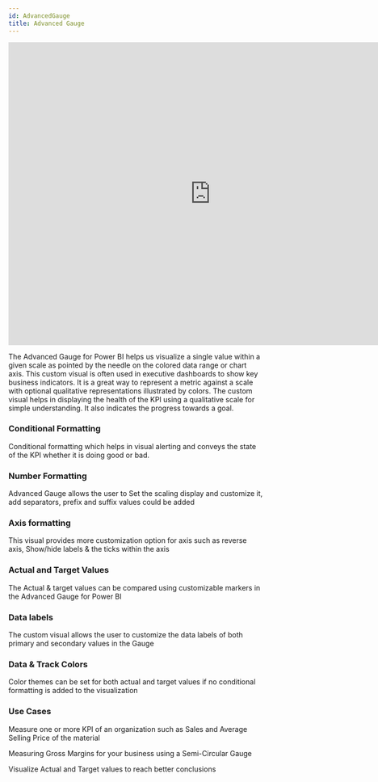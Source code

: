 ```yaml
---
id: AdvancedGauge
title: Advanced Gauge
---
```

 
<iframe id="tag-cloud-iframe" src="https://app.powerbi.com/view?r=eyJrIjoiMDU4YTU2YjAtM2JkMy00ZGQzLWE0NGEtN2U5NGMzZmIxNGJmIiwidCI6ImJjZGYyMGNhLWRkZWMtNGY0OC1hN2Y0LWRjYzExMGY3NTdmNSIsImMiOjN9" 
allowfullscreen="allowfullscreen"  width="800px" height="600px" frameborder="0"></iframe>


The Advanced Gauge for Power BI helps us visualize a single value within a given scale as pointed by the needle on the colored data range or chart axis.
This custom visual is often used in executive dashboards to show key business indicators.
It is a great way to represent a metric against a scale with optional qualitative representations illustrated by colors.
The custom visual helps in displaying the health of the KPI using a qualitative scale for simple understanding. It also indicates the progress towards a goal.

### Conditional Formatting
Conditional formatting which helps in visual alerting and conveys the state of the KPI whether it is doing good or bad.

### Number Formatting
Advanced Gauge allows the user to Set the scaling display and customize it, add separators, prefix and suffix values could be added

### Axis formatting
This visual provides more customization option for axis such as reverse axis, Show/hide labels & the ticks within the axis

### Actual and Target Values
The Actual & target values can be compared using customizable markers in the Advanced Gauge for Power BI

### Data labels
The custom visual allows the user to customize the data labels of both primary and secondary values in the Gauge

### Data & Track Colors
Color themes can be set for both actual and target values if no conditional formatting is added to the visualization

### Use Cases
Measure one or more KPI of an organization such as Sales and Average Selling Price of the material

Measuring Gross Margins for your business using a Semi-Circular Gauge

Visualize Actual and Target values to reach better conclusions